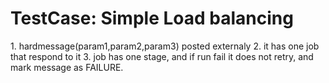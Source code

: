 = TestCase: Simple Load balancing =

1. hardmessage(param1,param2,param3) posted externaly
2. it has one job that respond to it
3. job has one stage, and if run fail it does not retry, and mark message as FAILURE.